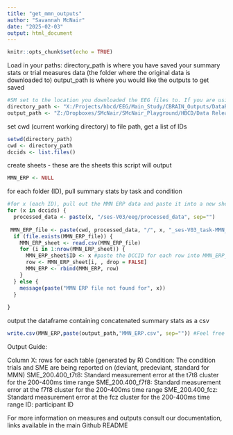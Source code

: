 ```yaml
---
title: "get_mmn_outputs"
author: "Savannah McNair"
date: "2025-02-03"
output: html_document
---
```


```r
knitr::opts_chunk$set(echo = TRUE)
```

Load in your paths:
directory_path is where you have saved your summary stats or trial measures data (the folder where the original data is downloaded to)
output_path is where you would like the outputs to get saved
```r
#SM set to the location you downloaded the EEG files to. If you are using a Windows computer, you will need to change the direction of the slashes from '\' to '/'
directory_path <- "X:/Projects/hbcd/EEG/Main_Study/CBRAIN_Outputs/DataReleaseIDs/"
output_path <- "Z:/Dropboxes/SMcNair/SMcNair_Playground/HBCD/Data Release/DataRelease_Githhub/test_cbrain_datarelease_deid/"
```

set cwd (current working directory) to file path, get a list of IDs
```r
setwd(directory_path) 
cwd <- directory_path
dccids <- list.files()
```

create sheets - these are the sheets this script will output
```r
MMN_ERP <- NULL
```


for each folder (ID), pull summary stats by task and condition
```r
#for x (each ID), pull out the MMN ERP data and paste it into a new sheet, storing ID in a new column
for (x in dccids) {
  processed_data <- paste(x, "/ses-V03/eeg/processed_data", sep="")
  
 MMN_ERP_file <- paste(cwd, processed_data, "/", x, "_ses-V03_task-MMN_ERPSummaryStats.csv", sep="")
  if (file.exists(MMN_ERP_file)) {
    MMN_ERP_sheet <- read.csv(MMN_ERP_file)
    for (i in 1:nrow(MMN_ERP_sheet)) {
      MMN_ERP_sheet$ID <- x #paste the DCCID for each row into MMN_ERP_sheet
      row <- MMN_ERP_sheet[i, , drop = FALSE]
      MMN_ERP <- rbind(MMN_ERP, row)
    }
  } else {
    message(paste("MMN ERP file not found for", x))
  }
  
}
```

output the dataframe containing concatenated summary stats as a csv
```r
write.csv(MMN_ERP,paste(output_path,"MMN_ERP.csv", sep="")) #Feel free to change the name of the file to however you would prefer it to be named, as a general example we have chosen "MMN_ERP.csv"
```

Output Guide:

Column X: rows for each table (generated by R)
Condition: The condition trials and SME are being reported on (deviant, predeviant, standard for MMN)
SME_200.400_t7t8: Standard measurement error at the t7t8 cluster for the 200-400ms time range
SME_200.400_f7f8: Standard measurement error at the f7f8 cluster for the 200-400ms time range
SME_200.400_fcz: Standard measurement error at the fcz cluster for the 200-400ms time range
ID: participant ID

For more information on measures and outputs consult our documentation, links available in the main Github README
